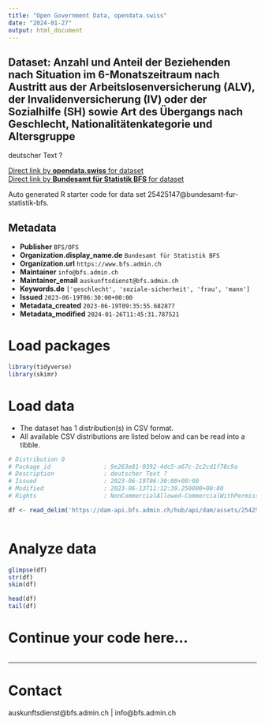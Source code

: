 ```yaml
---
title: "Open Government Data, opendata.swiss"
date: "2024-01-27"
output: html_document
---
```


## Dataset: Anzahl und Anteil der Beziehenden nach Situation im 6-Monatszeitraum nach Austritt aus der Arbeitslosenversicherung (ALV), der Invalidenversicherung (IV) oder der Sozialhilfe (SH) sowie Art des Übergangs nach Geschlecht, Nationalitätenkategorie und Altersgruppe

deutscher Text ?

[Direct link by **opendata.swiss** for dataset](https://opendata.swiss/de/dataset/anzahl-und-anteil-der-beziehenden-nach-situation-im-6-monatszeitraum-nach-austritt-aus-der-arbe)<br>
[Direct link by **Bundesamt für Statistik BFS** for dataset](https://www.bfs.admin.ch/asset/de/ts-x-13.06.02.13)

Auto generated R starter code for data set 25425147@bundesamt-fur-statistik-bfs.

## Metadata

- **Publisher** `BFS/OFS`
- **Organization.display_name.de** `Bundesamt für Statistik BFS`
- **Organization.url** `https://www.bfs.admin.ch`
- **Maintainer** `info@bfs.admin.ch`
- **Maintainer_email** `auskunftsdienst@bfs.admin.ch`
- **Keywords.de** `['geschlecht', 'soziale-sicherheit', 'frau', 'mann']`
- **Issued** `2023-06-19T06:30:00+00:00`
- **Metadata_created** `2023-06-19T09:35:55.682877`
- **Metadata_modified** `2024-01-26T11:45:31.787521`


# Load packages

```r

library(tidyverse)
library(skimr)

```

# Load data

-   The dataset has 1 distribution(s) in CSV format.
-   All available CSV distributions are listed below and can be read into a tibble.

```r

# Distribution 0
# Package_id               : 9e263e81-0392-4dc5-a67c-2c2cd1f78c9a
# Description              : deutscher Text ?
# Issued                   : 2023-06-19T06:30:00+00:00
# Modified                 : 2023-06-13T11:12:39.250000+00:00
# Rights                   : NonCommercialAllowed-CommercialWithPermission-ReferenceRequired

df <- read_delim('https://dam-api.bfs.admin.ch/hub/api/dam/assets/25425165/master')



```

# Analyze data

```r

glimpse(df)
str(df)
skim(df)

head(df)
tail(df)

```

# Continue your code here...

```r

```

------------------------------------------------------------------------

# Contact

auskunftsdienst@bfs.admin.ch | info@bfs.admin.ch
